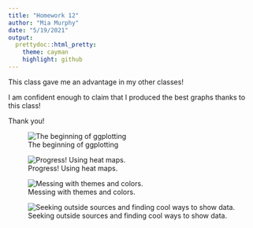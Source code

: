 ```yaml
---
title: "Homework 12"
author: "Mia Murphy"
date: "5/19/2021"
output:
  prettydoc::html_pretty:
    theme: cayman
    highlight: github
---
```



This class gave me an advantage in my other classes!

I am confident enough to claim that I produced the best graphs thanks to this class!

Thank you!


![The beginning of ggplotting](https://raw.githubusercontent.com/nightskyfirefly/MurphyBio381/main/Images/Rplot20.png)

![Progress! Using heat maps. ](https://raw.githubusercontent.com/nightskyfirefly/MurphyBio381/main/Images/Rplot.png)

![Messing with themes and colors. ](https://raw.githubusercontent.com/nightskyfirefly/MurphyBio381/main/Images/Rplot19.png)

![Seeking outside sources and finding cool ways to show data.](https://raw.githubusercontent.com/nightskyfirefly/MurphyBio381/main/Images/Rplot10.png)

